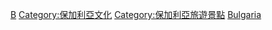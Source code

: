 {{Catnav|頁面分類|地理|大洲|欧洲|欧洲和北美地区世界遗产}}
{{Catnav|頁面分類|地理|国家|欧洲国家|保加利亞}}

{{Commons cat|World Heritage Sites in Bulgaria}}

[[Category:欧洲和北美地区世界遗产|B]]
[[Category:保加利亞文化|Category:保加利亞文化]]
[[Category:保加利亞旅遊景點|Category:保加利亞旅遊景點]]
[[Category:各國世界遺產|Bulgaria]]